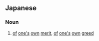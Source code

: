 ==Japanese==
{{ja-kanjitab|し|り|し|よく|yomi=o}}

===Noun===
{{ja-noun|しりしよく}}

# [[of]] [[one's]] [[own]] [[merit]], [[of]] [[one's]] [[own]] [[greed]]
#: {{ja-usex|'''私利私欲'''のために国益を犠牲にした。|^'''しりしよく''' の ため に こくえき を ぎせい に した。|They sacrificed the national interests for '''their own merits and greed.'''}}